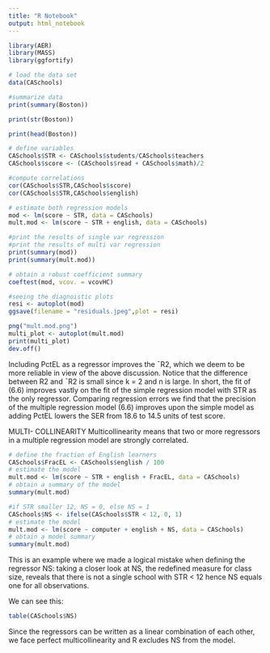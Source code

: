 ---
title: "R Notebook"
output: html_notebook
---
```{r}
library(AER)
library(MASS)
library(ggfortify)
```

```{r}
# load the data set
data(CASchools)
```
```{r}
#summarize data
print(summary(Boston))

print(str(Boston))

print(head(Boston))

```

```{r}
# define variables
CASchools$STR <- CASchools$students/CASchools$teachers
CASchools$score <- (CASchools$read + CASchools$math)/2
```
```{r}
#compute correlations
cor(CASchools$STR,CASchools$score)
cor(CASchools$STR,CASchools$english)
```
```{r}
# estimate both regression models
mod <- lm(score ~ STR, data = CASchools)
mult.mod <- lm(score ~ STR + english, data = CASchools)
```
```{r}
#print the results of single var regression
#print the results of multi var regression
print(summary(mod))
print(summary(mult.mod))
```
```{r}
# obtain a robust coefficient summary
coeftest(mod, vcov. = vcovHC)
```




```{r}
#seeing the diagnoistic plots
resi <- autoplot(mod)
ggsave(filename = "residuals.jpeg",plot = resi)
```
```{r}
png("mult.mod.png")
multi_plot <- autoplot(mult.mod)
print(multi_plot)
dev.off()
```
Including PctEL as a regressor improves the ¯R2, which we deem to be more
reliable in view of the above discussion. Notice that the difference between R2
and ¯R2 is small since k = 2 and n is large. In short, the fit of (6.6) improves
vastly on the fit of the simple regression model with STR as the only regressor.
Comparing regression errors we find that the precision of the multiple regression
model (6.6) improves upon the simple model as adding PctEL lowers the SER
from 18.6 to 14.5 units of test score.

MULTI- COLLINEARITY
Multicollinearity means that two or more regressors in a multiple regression
model are strongly correlated.

```{r}
# define the fraction of English learners
CASchools$FracEL <- CASchools$english / 100
# estimate the model
mult.mod <- lm(score ~ STR + english + FracEL, data = CASchools)
# obtain a summary of the model
summary(mult.mod)
```
```{r}
#if STR smaller 12, NS = 0, else NS = 1
CASchools$NS <- ifelse(CASchools$STR < 12, 0, 1)
# estimate the model
mult.mod <- lm(score ~ computer + english + NS, data = CASchools)
# obtain a model summary
summary(mult.mod)
```

This is an example where we made a logical mistake when defining the regressor
NS: taking a closer look at NS, the redefined measure for class size, reveals
that there is not a single school with STR < 12 hence NS equals one for all
observations.

We can  see this:
```{r}
table(CASchools$NS)
```
Since the regressors can be written as a linear combination of each other, we face perfect multicollinearity and R excludes NS from the model.




